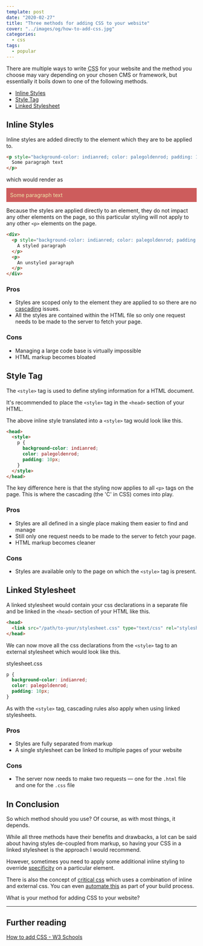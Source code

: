 ```yaml
---
template: post
date: "2020-02-27"
title: "Three methods for adding CSS to your website"
cover: "../images/og/how-to-add-css.jpg"
categories:
  - css
tags:
  - popular
---
```


There are multiple ways to write <abbr title="Cascading Style Sheet">CSS</abbr> for your website and the method you choose may vary depending on your chosen CMS or framework, but essentially it boils down to one of the following methods.

- [Inline Styles](#Inline-Styles)
- [Style Tag](#Style-Tag)
- [Linked Stylesheet](#Linked-Stylesheet)

## Inline Styles

Inline styles are added directly to the element which they are to be applied to.

```html
<p style="background-color: indianred; color: palegoldenrod; padding: 10px;">
  Some paragraph text
</p>
```

which would render as

<p style="background-color: indianred; color: palegoldenrod; padding: 10px;">
  Some paragraph text
</p>

Because the styles are applied directly to an element, they do not impact any other elements on the page, so this particular styling will not apply to any other `<p>` elements on the page.

```html
<div>
  <p style="background-color: indianred; color: palegoldenrod; padding: 10px;">
    A styled paragraph
  </p>
  <p>
    An unstyled paragraph
  </p>
</div>
```

### Pros

- Styles are scoped only to the element they are applied to so there are no [cascading](https://developer.mozilla.org/en-US/docs/Web/CSS/Cascade) issues.
- All the styles are contained within the HTML file so only one request needs to be made to the server to fetch your page.

### Cons

- Managing a large code base is virtually impossible
- HTML markup becomes bloated

## Style Tag

The `<style>` tag is used to define styling information for a HTML document.

It's recommended to place the `<style>` tag in the `<head>` section of your HTML.

The above inline style translated into a `<style>` tag would look like this.

```html
<head>
  <style>
    p {
      background-color: indianred;
      color: palegoldenrod;
      padding: 10px;
    }
  </style>
</head>
```

The key difference here is that the styling now applies to all `<p>` tags on the page. This is where the cascading (the 'C' in CSS) comes into play.

### Pros

- Styles are all defined in a single place making them easier to find and manage
- Still only one request needs to be made to the server to fetch your page.
- HTML markup becomes cleaner

### Cons

- Styles are available only to the page on which the `<style>` tag is present.

## Linked Stylesheet

A linked stylesheet would contain your css declarations in a separate file and be linked in the `<head>` section of your HTML like this.

```html
<head>
  <link src="/path/to-your/stylesheet.css" type="text/css" rel="stylesheet" />
</head>
```

We can now move all the css declarations from the `<style>` tag to an external stylesheet which would look like this.

<div className="file">stylesheet.css</div>

```css
p {
  background-color: indianred;
  color: palegoldenrod;
  padding: 10px;
}
```

As with the `<style>` tag, cascading rules also apply when using linked stylesheets.

### Pros

- Styles are fully separated from markup
- A single stylesheet can be linked to multiple pages of your website

### Cons

- The server now needs to make two requests &mdash; one for the `.html` file and one for the `.css` file

## In Conclusion

So which method should you use? Of course, as with most things, it depends.

While all three methods have their benefits and drawbacks, a lot can be said about having styles de-coupled from markup, so having your CSS in a linked stylesheet is the approach I would recommend.

However, sometimes you need to apply some additional inline styling to override [specificity](https://developer.mozilla.org/en-US/docs/Web/CSS/Specificity) on a particular element.

There is also the concept of [critical css](https://www.smashingmagazine.com/2015/08/understanding-critical-css/) which uses a combination of inline and external css. You can even [automate this](https://github.com/addyosmani/critical) as part of your build process.

What is your method for adding CSS to your website?

---

## Further reading

[How to add CSS - W3 Schools](https://www.w3schools.com/css/css_howto.asp)
